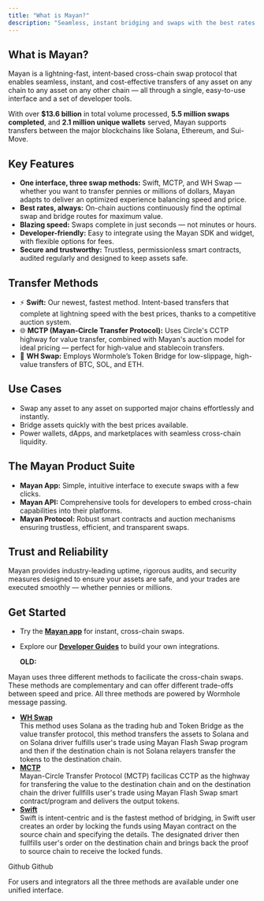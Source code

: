 ```yaml
---
title: "What is Mayan?"
description: "Seamless, instant bridging and swaps with the best rates — all in one place. "
---
```


## What is Mayan?

Mayan is a lightning-fast, intent-based cross-chain swap protocol that enables seamless, instant, and cost-effective transfers of any asset on any chain to any asset on any other chain — all through a single, easy-to-use interface and a set of developer tools.

With over **\$13.6 billion** in total volume processed, **5.5 million swaps completed**, and **2.1 million unique wallets** served, Mayan supports transfers between the major blockchains like Solana, Ethereum, and Sui-Move.

## Key Features

- **One interface, three swap methods:** Swift, MCTP, and WH Swap — whether you want to transfer pennies or millions of dollars, Mayan adapts to deliver an optimized experience balancing speed and price.
- **Best rates, always:** On-chain auctions continuously find the optimal swap and bridge routes for maximum value.
- **Blazing speed:** Swaps complete in just seconds — not minutes or hours.
- **Developer-friendly:** Easy to integrate using the Mayan SDK and widget, with flexible options for fees.
- **Secure and trustworthy:** Trustless, permissionless smart contracts, audited regularly and designed to keep assets safe.

## Transfer Methods

- ⚡ **Swift:** Our newest, fastest method. Intent-based transfers that complete at lightning speed with the best prices, thanks to a competitive auction system.
- 🌐 **MCTP (Mayan-Circle Transfer Protocol):** Uses Circle's CCTP highway for value transfer, combined with Mayan's auction model for ideal pricing — perfect for high-value and stablecoin transfers.
- 🔄 **WH Swap:** Employs Wormhole’s Token Bridge for low-slippage, high-value transfers of BTC, SOL, and ETH.

## Use Cases

- Swap any asset to any asset on supported major chains effortlessly and instantly.
- Bridge assets quickly with the best prices available.
- Power wallets, dApps, and marketplaces with seamless cross-chain liquidity.

## The Mayan Product Suite

- **Mayan App:** Simple, intuitive interface to execute swaps with a few clicks.
- **Mayan API:** Comprehensive tools for developers to embed cross-chain capabilities into their platforms.
- **Mayan Protocol:** Robust smart contracts and auction mechanisms ensuring trustless, efficient, and transparent swaps.

## Trust and Reliability

Mayan provides industry-leading uptime, rigorous audits, and security measures designed to ensure your assets are safe, and your trades are executed smoothly — whether pennies or millions.

## Get Started

- Try the [**Mayan app**](https://mayan.finance/) for instant, cross-chain swaps.
- Explore our [**Developer Guides**](https://docs.mayan.finance/) to build your own integrations.

  **OLD:**

Mayan uses three different methods to facilicate the cross-chain swaps. These methods are complementary and can offer different trade-offs between speed and price. All three methods are powered by Wormhole message passing.

- [**WH Swap**](/architecture/wh-swap)\
  This method uses Solana as the trading hub and Token Bridge as the value transfer protocol, this method transfers the assets to Solana and on Solana driver fulfills user's trade using Mayan Flash Swap program and then if the destination chain is not Solana relayers transfer the tokens to the destination chain.
- [**MCTP**](/architecture/mctp)\
  Mayan-Circle Transfer Protocol (MCTP) facilicas CCTP as the highway for transfering the value to the destination chain and on the destination chain the driver fullfills user's trade using Mayan Flash Swap smart contract/program and delivers the output tokens.
- [**Swift**](/architecture/swift)\
  Swift is intent-centric and is the fastest method of bridging, in Swift user creates an order by locking the funds using Mayan contract on the source chain and specifying the details. The designated driver then fullfills user's order on the destination chain and brings back the proof to source chain to receive the locked funds.

<Card title="GitHub - mayan-finance/swap-sdk: npm package for sending cross-chain swap transactions" icon="github" color="#000000" horizontal href="https://github.com/mayan-finance/swap-sdk">
  Github
</Card>

<Card title="GitHub - mayan-finance/swap-bridge: Contracts for publishing and verifying cross-chain swap messages using Wormhole message passing and token bridge" icon="github" color="#000000" horizontal href="https://github.com/mayan-finance/swap-bridge">
  Github
</Card>

For users and integrators all the three methods are available under one unified interface.